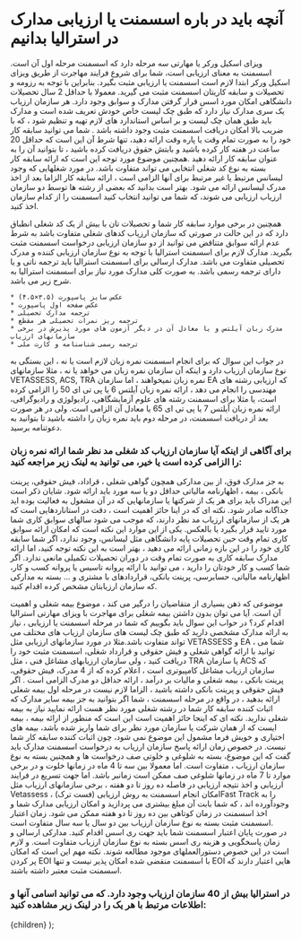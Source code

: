 

# آنچه باید در باره اسسمنت یا ارزیابی مدارک در استرالیا بدانیم

ویزای اسکیل ورکر یا مهارتی سه مرحله دارد که اسسمنت مرحله اول آن است. اسسمنت به معنای ارزیابی است، شما برای شروع فرایند مهاجرت از طریق ویزای اسکیل ورکر ابتدا لازم است اسسمنت یا ارزیابی مثبت بگیرد. بنابراین با توجه به رزومه و تحصیلات و سابقه کاریتان اسسمنت مثبت می گیرید. معمولا  با حداقل 2 سال  تحصیلات دانشگاهی امکان مورد اسس قرار گرفتن  مدارک و سوابق وجود دارد.  هر سازمان ارزیاب یک سری مدارک نیاز دارد که طبق چک لیست خاص خودش تعریف شده است و مدارک باید طبق همان چک لیست و بر اساس استاندارد های لازم تهیه و تنظیم شود ، که با ضریب بالا امکان دریافت اسسمنت مثبت وجود داشته باشد . شما می توانید سابقه کار خود را به صورت تمام وقت یا پاره وقت ارائه دهید، تنها شرط آن این است که  حداقل 20 ساعت در هفته کار کرده باشید  و بابتش حقوق دریافت کرده باشید ، تا بتوانید آن را به عنوان سابقه کار ارائه دهید .همچنین موضوع مورد توجه این است که ارائه سابقه کار بسته به نوع کد شغلی انتخابی می تواند متفاوت باشد. در مورد شغلهایی که وجود لیسانس مرتبط یا غیر مرتبط برای آنها الزامی است ، ارائه سابقه کار الزاما بعد از اخذ مدرک لیسانس ارائه می شود. بهتر است بدانید که بعضی از رشته ها توسط دو سازمان ارزیاب ارزیابی می شوند، که شما می توانید انتخاب کنید اسسمنت را  از کدام سازمان اخذ کنید.

همچنین در برخی موارد سابقه کار شما و تحصیلات تان با بیش از یک کد شغلی انطباق دارد که در این حالت در صورتی که سازمان ارزیاب کدهای شغلی متفاوت باشد به شرط عدم ارائه سوابق متناقض می توانید از دو سازمان ارزیابی درخواست اسسمنت مثبت بگیرید.
مدارک لازم برای اسسمنت استرالیا با توجه به نوع سازمان ارزیابی کننده و مدرک تحصیلی متفاوت می باشد. مدارک ارسالی برای اسسمنت استرالیا باید ترجمه ناتی و یا دارای ترجمه رسمی باشد. به صورت کلی مدارک مورد نیاز برای اسسمنت استرالیا به شرح زیر می باشد.

    * عکس سایز پاسپورت (۳.۵×۴.۵)
    * عکس صفحه اول پاسپورت
    * ترجمه مدارک تحصیلی 
    * ترجمه ریز نمرات تحصیلی هر مقطع
    * مدرک زبان آیلتس و یا معادل آن در دیگر آزمون های مورد پذیرش در برخی سازمانهای ارزیاب
    * ترجمه رسمی شناسنامه و کارت ملی

در جواب این سوال که برای انجام اسسمنت  نمره زبان  لازم است یا نه ، این بستگی به نوع سازمان ارزیاب دارد و اینکه آن سازمان نمره زبان می خواهد یا نه ، مثلا سازمانهای VETASSESS, ACS, TRA  نمره زبان نمیخواهند ، اما سازمان EA   که ارزیابی رشته های مهندسی را انجام می دهد ، ارائه  نمره زبان آیلتس 6 یا پی تی ای 50 را الزامی کرده است، یا مثلا برای اسسمنت رشته های علوم آزمایشگاهی،  رادیولوژی و رادیوگرافی،
ارائه نمره زبان  آیلتس 7 یا پی تی ای 65 یا معادل آن  الزامی است.  ولی در هر صورت بعد از دریافت اسسمنت، در مرحله دوم باید نمره زبان را داشته باشید تا بتوانید به دعوتنامه برسید.

### برای آگاهی از اینکه آیا سازمان ارزیاب کد شغلی مد نظر شما ارائه نمره زبان را الزامی کرده است یا خیر، می توانید به لینک زیر مراجعه کنید:

به جز مدارک فوق، از بین  مدارکی همچون  گواهی شغلی ، قراداد، فیش حقوقی، پرینت بانکی ، بیمه ، اظهارنامه مالیاتی حداقل  دو یا سه مورد باید ارائه شود. شایان ذکر است این مدراک باید برای هر یک از شرکتها یا سازمانهایی که در آن مشغول به فعالیت بوده اید جداگانه صادر شود.
نکته ای که در اینا حائز اهمیت است ، دقت در استاناردهایی است که هر یک از سازمانهای ارزیاب مد نظر دارند، که موجب می شود سالهای سوابق کاری شما مورد تایید قرار بگیرد یا بالعکس. یکی از این موارد این نکته است که امکان ارائه سوابق کاری تمام وقت حین تحصیلات پایه دانشگاهی مثل لیسانس، وجود ندارد، اگر شما سابقه کاری خود را در این بازه زمانی ارائه می دهید ، بهتر است به این نکته توجه کنید، اما ارائه مدارک سابقه کاری  به صورت تمام وقت در دوران تحصیلات تکمیلی مانعی ندارد.
اگر شما کسب و کار خودتان را دارید ، می توانید با ارائه پروانه تاسیس یا پروانه کسب و کار، اظهارنامه مالیاتی، حسابرسی، پرینت بانکی، قراردادهای با مشتری و ... بسته به مدارکی که سازمان ارزیابتان مشخص کرده اقدام کنید.

موضوعی که  ذهن بسیاری از متقاضیان را درگیر می کند ، موضوع بیمه شغلی و اهمیت آن است. آیا می توان بدون داشتن بیمه شغلی برای مهاجرت با ویزای مهارتی استرالیا اقدام کرد؟ در حواب این سوال باید بگوییم که شما در مرحله اسسمنت یا ارزیابی ، نیاز به ارائه مدارک مشخصی دارید که طبق چک لیست های سازمان ارزیاب های مختلف می تواند متفاوت باشد.مثلا در مورد  سازمانهای ارزیابی مثل VETASSESS  و EA  ،  شما می توانید با  ارائه گواهی شغلی و فیش حقوقی و قرارداد شغلی، اسسمنت مثبت  خود را دریافت کنید ، ولی سازمان ارزیابهای مشاغل فنی ، مثل TRA  یا سازمان ACS  که سازمان ارزیاب مشاغل کامپیوتری است ، اعلام کرده که از 4 مدرک، فیش حقوقی، پرینت بانکی ، بیمه شغلی  و مالیات  بر درآمد  ، ارائه حداقل  دو مدرک الزامی است . اگر فیش حقوقی و پرینت بانکی داشته باشید ، الزاما لازم نیست در مرحله اول بیمه شغلی ارائه بدهید ، در واقع در مرحله اسسمنت ، شما اگر بتوانید به جز بیمه سایر مدارک که اثبات کننده سابقه کار شما در رشته شغلی مورد نظر هست ارائه نمایید نیاز به بیمه شغلی ندارید. نکته ای که اینجا حائز اهمیت است این است که منظور از ارائه بیمه ، بیمه ایست که از همان شرکت یا سازمان مورد نظر برای شما واریز شده باشد، بیمه های اختیاری و خویش فرما مشمول این موضوع نمی شود، چون اثبات کننده سابقه کار شما نیست.
در خصوص زمان ارائه پاسخ سازمان ارزیاب به درخواست اسسمنت مدارک باید گفت که این موضوع،   بسته به شلوغی و خلوتی صف درخواست ها و همچنین بسته به نوع سازمان ارزیاب ، متفاوت است. اما معمولا بین سه تا 4 ماه در زمانها خلوت و در برخی موارد تا 7 ماه در زمانها شلوغی صف ممکن است زمانبر باشد. اما جهت تسریع در فرایند ارزیابی و اخذ نتیجه ارزیابی در فاصله ده روز تا دو هفته ، برخی سازمانهای ارزیاب مثل Vetassess ، امکان انجام اسسمنت به روش ارزیابی  (فست ترک)Fast Track را به  وجودآورده اند ، که شما بابت آن مبلغ بیشتری می پردازید و امکان ارزیابی مدارک شما و اخذ اسسمنت در زمان کوتاهی بین ده روز تا دو هفته ممکن می شود. 
زمان اعتبار اسسمنت مثبت  بسته به نوع  سازمان  ارزیاب بین دو سال یا سه سال متفاوت است.  
در صورت پایان اعتبار اسسمنت شما باید جهت ری اسس اقدام کنید. مدارکی ارسالی و زمان پاسخگویی و هزینه ری اسس بسته به نوع سازمان ارزیاب متفاوت است. و لازم است در این خصوص دستورالعملهای موجود مطالعه شوند. نکته مهم این است که امکان پر کردن EOI با اسسمنت منقضی شده امکان پذیر نیست و تنها EOI هایی اعتبار دارند که اسسمنت مثبت معتبر داشته باشند.

### در استرالیا  بیش از 40 سازمان ارزیاب وجود دارد. که می توانید اسامی آنها  و اطلاعات مرتبط با هر یک را در لینک زیر مشاهده کنید:




  <PageLayout>
    <MDXProvider meta={meta}>{children}</MDXProvider>
  </PageLayout>
);

